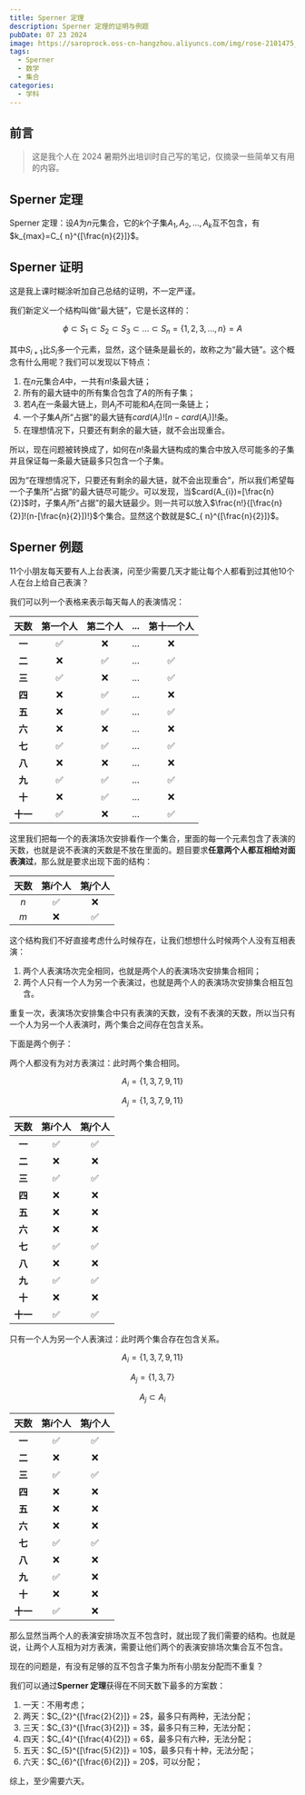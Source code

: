 ```yaml
---
title: Sperner 定理
description: Sperner 定理的证明与例题
pubDate: 07 23 2024
image: https://saroprock.oss-cn-hangzhou.aliyuncs.com/img/rose-2101475_1280.jpg
tags:
  - Sperner
  - 数学
  - 集合
categories:
  - 学科
---
```



## 前言

> 这是我个人在 2024 暑期外出培训时自己写的笔记，仅摘录一些简单又有用的内容。

## Sperner 定理

Sperner 定理：设$A$为$n$元集合，它的$k$个子集$A_{1},A_{2},...,A_{k}$互不包含，有$k_{max}=C_{ n}^{[\frac{n}{2}]}$。

## Sperner 证明

<Warning>这是我上课时糊涂听加自己总结的证明，不一定严谨。</Warning>

我们新定义一个结构叫做“最大链”，它是长这样的：

$$
\phi \subset S_{1}\subset S_{2}\subset S_{3}\subset ... \subset S_{n}=\{1,2,3,...,n\}=A
$$

其中$S_{i+1}$比$S_{i}$多一个元素，显然，这个链条是最长的，故称之为“最大链”。这个概念有什么用呢？我们可以发现以下特点：

1. 在$n$元集合$A$中，一共有$n!$条最大链；
2. 所有的最大链中的所有集合包含了$A$的所有子集；
3. 若$A_{i}$在一条最大链上，则$A_{j}$不可能和$A_{i}$在同一条链上；
4. 一个子集$A_{i}$所“占据”的最大链有$card(A_{i})![n-card(A_{i})]!$条。
5. 在理想情况下，只要还有剩余的最大链，就不会出现重合。

所以，现在问题被转换成了，如何在$n!$条最大链构成的集合中放入尽可能多的子集并且保证每一条最大链最多只包含一个子集。

因为“在理想情况下，只要还有剩余的最大链，就不会出现重合”，所以我们希望每一个子集所“占据”的最大链尽可能少。可以发现，当$card(A_{i})=[\frac{n}{2}]$时，子集$A_{i}$所“占据”的最大链最少。则一共可以放入$\frac{n!}{[\frac{n}{2}]!(n-[\frac{n}{2}])!}$个集合。显然这个数就是$C_{ n}^{[\frac{n}{2}]}$。

## Sperner 例题

<Info>
  11个小朋友每天要有人上台表演，问至少需要几天才能让每个人都看到过其他10个人在台上给自己表演？
</Info>

我们可以列一个表格来表示每天每人的表演情况：

|   天数   | 第一个人 | 第二个人 | ... | 第十一个人 |
| :------: | :------: | :------: | :-: | :--------: |
|  **一**  |    ✅    |    ❌    | ... |     ❌     |
|  **二**  |    ❌    |    ✅    | ... |     ✅     |
|  **三**  |    ✅    |    ❌    | ... |     ✅     |
|  **四**  |    ❌    |    ✅    | ... |     ❌     |
|  **五**  |    ❌    |    ✅    | ... |     ✅     |
|  **六**  |    ❌    |    ❌    | ... |     ❌     |
|  **七**  |    ✅    |    ✅    | ... |     ✅     |
|  **八**  |    ❌    |    ❌    | ... |     ❌     |
|  **九**  |    ✅    |    ✅    | ... |     ✅     |
|  **十**  |    ❌    |    ✅    | ... |     ❌     |
| **十一** |    ✅    |    ❌    | ... |     ✅     |

这里我们把每一个的表演场次安排看作一个集合，里面的每一个元素包含了表演的天数，也就是说不表演的天数是不放在里面的。题目要求**任意两个人都互相给对面表演过**，那么就是要求出现下面的结构：

| 天数 | 第$i$个人 | 第$j$个人 |
| :--: | :-------: | :-------: |
| $n$  |    ✅     |    ❌     |
| $m$  |    ❌     |    ✅     |

这个结构我们不好直接考虑什么时候存在，让我们想想什么时候两个人没有互相表演：

1. 两个人表演场次完全相同，也就是两个人的表演场次安排集合相同；
2. 两个人只有一个人为另一个表演过，也就是两个人的表演场次安排集合相互包含。

<Warning>
  重复一次，表演场次安排集合中只有表演的天数，没有不表演的天数，所以当只有一个人为另一个人表演时，两个集合之间存在包含关系。
</Warning>

下面是两个例子：

两个人都没有为对方表演过：此时两个集合相同。

$$
A_{i} = \{1,3,7,9,11\}
$$

$$
A_{j} = \{1,3,7,9,11\}
$$

|   天数   | 第$i$个人 | 第$j$个人 |
| :------: | :-------: | :-------: |
|  **一**  |    ✅     |    ✅     |
|  **二**  |    ❌     |    ❌     |
|  **三**  |    ✅     |    ✅     |
|  **四**  |    ❌     |    ❌     |
|  **五**  |    ❌     |    ❌     |
|  **六**  |    ❌     |    ❌     |
|  **七**  |    ✅     |    ✅     |
|  **八**  |    ❌     |    ❌     |
|  **九**  |    ✅     |    ✅     |
|  **十**  |    ❌     |    ❌     |
| **十一** |    ✅     |    ✅     |

只有一个人为另一个人表演过：此时两个集合存在包含关系。

$$
A_{i} = \{1,3,7,9,11\}
$$

$$
A_{j} = \{1,3,7\}
$$

$$
A_{j} \subset A{_i}
$$

|   天数   | 第$i$个人 | 第$j$个人 |
| :------: | :-------: | :-------: |
|  **一**  |    ✅     |    ✅     |
|  **二**  |    ❌     |    ❌     |
|  **三**  |    ✅     |    ✅     |
|  **四**  |    ❌     |    ❌     |
|  **五**  |    ❌     |    ❌     |
|  **六**  |    ❌     |    ❌     |
|  **七**  |    ✅     |    ✅     |
|  **八**  |    ❌     |    ❌     |
|  **九**  |    ✅     |    ❌     |
|  **十**  |    ❌     |    ❌     |
| **十一** |    ✅     |    ❌     |

那么显然当两个人的表演安排场次互不包含时，就出现了我们需要的结构。也就是说，让两个人互相为对方表演，需要让他们两个的表演安排场次集合互不包含。

现在的问题是，有没有足够的互不包含子集为所有小朋友分配而不重复？

我们可以通过**Sperner 定理**获得在不同天数下最多的方案数：

1. 一天：不用考虑；
2. 两天：$C_{2}^{[\frac{2}{2}]} = 2$，最多只有两种，无法分配；
3. 三天：$C_{3}^{[\frac{3}{2}]} = 3$，最多只有三种，无法分配；
4. 四天：$C_{4}^{[\frac{4}{2}]} = 6$，最多只有六种，无法分配；
5. 五天：$C_{5}^{[\frac{5}{2}]} = 10$，最多只有十种，无法分配；
6. 六天：$C_{6}^{[\frac{6}{2}]} = 20$，可以分配；

综上，至少需要六天。
